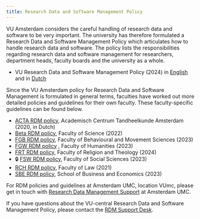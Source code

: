 ```yaml
---
title: Research Data and Software Management Policy
---
```

VU Amsterdam considers the careful handling of research data and software to be very important. The university has therefore formulated a Research Data and Software Management Policy which articulates how to handle research data and software. The policy lists the responsibilities regarding research data and software management for researchers, department heads, faculty boards and the university as a whole.

* VU Research Data and Software Management Policy (2024) in [English](../public/policies-regulations/RDSM-policy-VU-EN-v3.0.pdf) and in [Dutch](../public/policies-regulations/RDSM-policy-VU-NL-v3.0.pdf)

Since the VU Amsterdam policy for Research Data and Software Management is formulated in general terms, faculties have worked out more detailed policies and guidelines for their own faculty. These faculty-specific guidelines can be found below.

* [ACTA RDM policy](../public/policies-regulations/ACTA-RDM-policy-2020.pdf), Academisch Centrum Tandheelkunde Amsterdam (2020, in Dutch)
* [Beta RDM policy](../public/policies-regulations/BETA-RDM-policy-2022.pdf), Faculty of Science (2022)
* [FGB RDM policy](https://fgb-rdm.nl/Policies/FGB_RDM_Policy.html), Faculty of Behavioural and Movement Sciences (2023)
* [FGW RDM policy](../public/policies-regulations/FGW-RDM-policy-2023.pdf) , Faculty of Humanities (2023)
* [FRT RDM policy](../public/policies-regulations/FRT-RDM-policy-2024.pdf), Faculty of Religion and Theology (2024)
* 🔒 [FSW RDM policy](https://vu.nl/en/employee/social-sciences-getting-started/fss-guidelines-for-data-management), Faculty of Social Sciences (2023)
* [RCH RDM policy](../public/policies-regulations/RCH-RDM-policy-2021.pdf), Faculty of Law (2021)
* [SBE RDM policy](../public/policies-regulations/SBE-RDM-policy-2023.pdf), School of Business and Economics (2023)

For RDM policies and guidelines at Amsterdam UMC, location VUmc, please get in touch with [Research Data Management Support](https://www.amsterdamumc.org/en/research/support/services-facilities/data-management/contact.htm) at Amsterdam UMC.

If you have questions about the VU-central Research Data and Software Management Policy, please contact the [RDM Support Desk](mailto:rdm@vu.nl).
